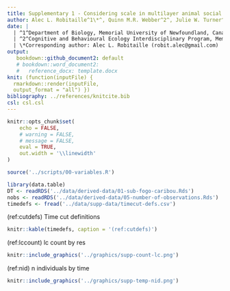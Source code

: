 ```yaml
---
title: Supplementary 1 - Considering scale in multilayer animal social networks
author: Alec L. Robitaille^1\*^, Quinn M.R. Webber^2^, Julie W. Turner^1^, Eric Vander Wal^1,2^
date: |
  | ^1^Department of Biology, Memorial University of Newfoundland, Canada
  | ^2^Cognitive and Behavioural Ecology Interdisciplinary Program, Memorial University of Newfoundland 
  | \*Corresponding author: Alec L. Robitaille (robit.alec@gmail.com)
output:
   bookdown::github_document2: default
   # bookdown::word_document2:
   #   reference_docx: template.docx
knit: (function(inputFile) {
  rmarkdown::render(inputFile,
  output_format = "all") })
bibliography: ../references/knitcite.bib
csl: csl.csl
---
```


\newpage

```r
knitr::opts_chunk$set(
    echo = FALSE,
    # warning = FALSE,
    # message = FALSE,
    eval = TRUE,
    out.width = '\\linewidth'
)

source('../scripts/00-variables.R')

library(data.table)
DT <- readRDS('../data/derived-data/01-sub-fogo-caribou.Rds')
nobs <- readRDS('../data/derived-data/05-number-of-observations.Rds')
timedefs <- fread('../data/supp-data/timecut-defs.csv')
```


(ref:cutdefs) Time cut definitions

```r
knitr::kable(timedefs, caption = '(ref:cutdefs)')
```


(ref:lccount) lc count by res

```r
knitr::include_graphics('../graphics/supp-count-lc.png')
```


(ref:nid) n individuals by time

```r
knitr::include_graphics('../graphics/supp-temp-nid.png')
```
